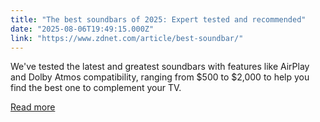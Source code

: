 ```yaml
---
title: "The best soundbars of 2025: Expert tested and recommended"
date: "2025-08-06T19:49:15.000Z"
link: "https://www.zdnet.com/article/best-soundbar/"
---
```


We've tested the latest and greatest soundbars with features like AirPlay and Dolby Atmos compatibility, ranging from $500 to $2,000 to help you find the best one to complement your TV.

[Read more](https://www.zdnet.com/article/best-soundbar/)
